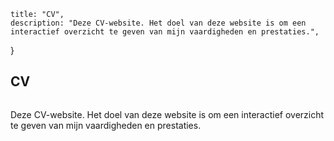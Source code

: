 
	title: "CV",
	description: "Deze CV-website. Het doel van deze website is om een interactief overzicht te geven van mijn vaardigheden en prestaties.",
}

<ContentContainer>

## CV

<Image
  alt=""
  className="mb-8 rounded-md"
  height={240}
  sizes="240px"
  src="/img/projects/cv.png"
  width={384}
/>

Deze CV-website. Het doel van deze website is om een interactief overzicht te geven van mijn vaardigheden en prestaties.

</ContentContainer>

